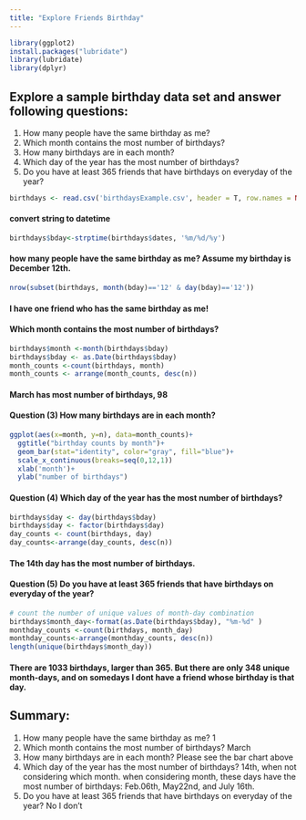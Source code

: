 ---
title: "Explore Friends Birthday"
---

```{r setup, include=FALSE}
library(ggplot2)
install.packages("lubridate")
library(lubridate)
library(dplyr)
```
## Explore a sample birthday data set and answer following questions:
(1) How many people have the same birthday as me?
(2) Which month contains the most number of birthdays?
(3) How many birthdays are in each month?
(4) Which day of the year has the most number of birthdays?
(5) Do you have at least 365 friends that have birthdays on everyday of the year?

```{r load data}
birthdays <- read.csv('birthdaysExample.csv', header = T, row.names = NULL, as.is=TRUE ,check.names = F)
```
#### convert string to datetime
```{r}
birthdays$bday<-strptime(birthdays$dates, '%m/%d/%y')
```
#### how many people have the same birthday as me? Assume my birthday is December 12th.
```{r}
nrow(subset(birthdays, month(bday)=='12' & day(bday)=='12'))
```
#### I have one friend who has the same birthday as me!

#### Which month contains the most number of birthdays?
```{r}
birthdays$month <-month(birthdays$bday)
birthdays$bday <- as.Date(birthdays$bday)
month_counts <-count(birthdays, month)
month_counts <- arrange(month_counts, desc(n))
```
#### March has most number of birthdays, 98

#### Question (3) How many birthdays are in each month? 
```{r}
ggplot(aes(x=month, y=n), data=month_counts)+
  ggtitle("birthday counts by month")+
  geom_bar(stat="identity", color="gray", fill="blue")+
  scale_x_continuous(breaks=seq(0,12,1))
  xlab('month')+
  ylab("number of birthdays")
```
#### Question (4) Which day of the year has the most number of birthdays?
```{r}
birthdays$day <- day(birthdays$bday)
birthdays$day <- factor(birthdays$day)
day_counts <- count(birthdays, day)
day_counts<-arrange(day_counts, desc(n))
```
#### The 14th day has the most number of birthdays.

#### Question (5) Do you have at least 365 friends that have birthdays on everyday of the year?
```{r}
# count the number of unique values of month-day combination
birthdays$month_day<-format(as.Date(birthdays$bday), "%m-%d" )
monthday_counts <-count(birthdays, month_day)
monthday_counts<-arrange(monthday_counts, desc(n))
length(unique(birthdays$month_day))
```
#### There are 1033 birthdays, larger than 365. But there are only 348 unique month-days, and on somedays I dont have a friend whose birthday is that day.

## Summary:
(1) How many people have the same birthday as me?
1
(2) Which month contains the most number of birthdays?
March
(3) How many birthdays are in each month?
Please see the bar chart above
(4) Which day of the year has the most number of birthdays?
14th, when not considering which month.
when considering month, these days have the most number of birthdays: Feb.06th, May22nd, and July 16th.
(5) Do you have at least 365 friends that have birthdays on everyday of the year?
No I don't